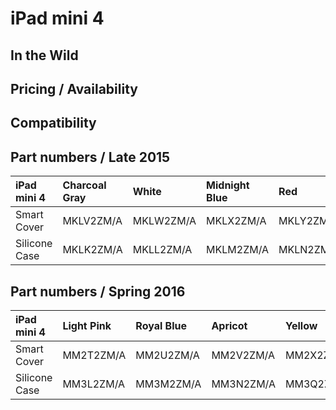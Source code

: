 # iPad mini 4

## In the Wild

## Pricing / Availability

## Compatibility

## Part numbers / Late 2015

| iPad mini 4   | Charcoal Gray | White     | Midnight Blue | Red       | Stone     | Blue      | Orange    | Pink      | Lavender  | Turquoise |
| :------------ | :------------ | :-------- | :------------ | :-------- | :-------- | :-------- | :-------- | :-------- | :-------- | :-------- |
| Smart Cover   | MKLV2ZM/A     | MKLW2ZM/A | MKLX2ZM/A     | MKLY2ZM/A | MKM02ZM/A | MKM12ZM/A | MKM22ZM/A | MKM32ZM/A | MKM42ZM/A | MKM52ZM/A |
| Silicone Case | MKLK2ZM/A     | MKLL2ZM/A | MKLM2ZM/A     | MKLN2ZM/A | MKLP2ZM/A | MLD32ZM/A | MLD42ZM/A | MLD52ZM/A | MLD62ZM/A | MLD72ZM/A |

## Part numbers / Spring 2016

| iPad mini 4   | Light Pink | Royal Blue | Apricot   | Yellow    | Mint      | Lilac     |
| :------------ | :--------- | :--------- | :-------- | :-------- | :-------- | :-------- |
| Smart Cover   | MM2T2ZM/A  | MM2U2ZM/A  | MM2V2ZM/A | MM2X2ZM/A | MMJV2ZM/A | MMJW2ZM/A |
| Silicone Case | MM3L2ZM/A  | MM3M2ZM/A  | MM3N2ZM/A | MM3Q2ZM/A | MMJY2ZM/A | MMM42ZM/A |
